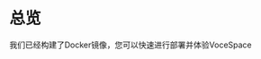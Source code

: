 
# 总览

我们已经构建了Docker镜像，您可以快速进行部署并体验VoceSpace

<Container>
    <MyLinkCard
        href="/doc/deploy/local_docker"
        title="本地部署"
        description="本地快速使用Docker镜像进行构建。"
    />
    <MyLinkCard
        href="/doc/deploy/docker_nginx"
        title="Docker + Nginx"
        description="使用我们提供的Docker镜像构建容器，并使用nginx进行服务器部署。"
    />
</Container>

<Container>
    <MyLinkCard
        href="/doc/deploy/docker_caddy"
        title="Docker + Caddy"
        description="使用我们提供的Docker镜像构建容器，并使用Caddy进行服务器部署。"
    />
    <MyLinkCard
        href="/doc/deploy/flex"
        title="灵活部署"
        description="从源码编译开始，一步一步进行部署，其中包含nginx/caddy, pm2, tls, turn ..."
    />
</Container>
